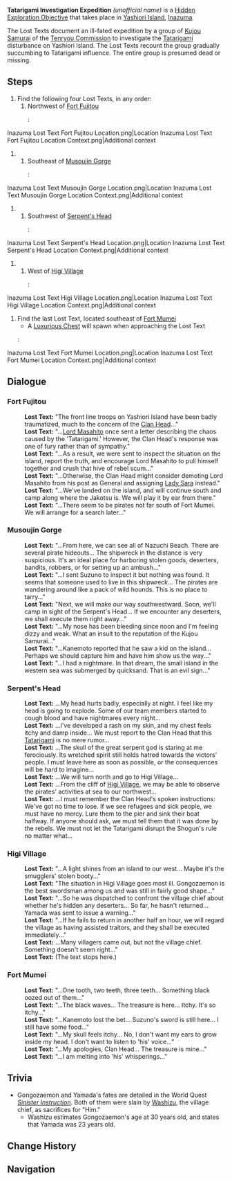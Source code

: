 {{Hidden Exploration Objectives Infobox
|image      = Inazuma Lost Text Fort Fujitou Location Context.png
|type       = Quest-Like
|region     = Inazuma
|area       = Yashiori Island
|loc        = [[Yashiori Island]]
|characters = Traveler
}}
'''Tatarigami Investigation Expedition''' ''(unofficial name)'' is a [[Hidden Exploration Objective]] that takes place in [[Yashiori Island]], [[Inazuma]].

The Lost Texts document an ill-fated expedition by a group of [[Kujou Clan|Kujou Samurai]] of the [[Tenryou Commission]] to investigate the [[Tatarigami]] disturbance on Yashiori Island. The Lost Texts recount the group gradually succumbing to Tatarigami influence. The entire group is presumed dead or missing.

==Steps==
# Find the following four Lost Texts, in any order:
## Northwest of [[Fort Fujitou]]
##: <gallery hideaddbutton="true" captionalign="center">
Inazuma Lost Text Fort Fujitou Location.png|Location
Inazuma Lost Text Fort Fujitou Location Context.png|Additional context
</gallery>
## Southeast of [[Musoujin Gorge]]
##: <gallery hideaddbutton="true" captionalign="center">
Inazuma Lost Text Musoujin Gorge Location.png|Location
Inazuma Lost Text Musoujin Gorge Location Context.png|Additional context
</gallery>
## Southwest of [[Serpent's Head]]
##: <gallery hideaddbutton="true" captionalign="center">
Inazuma Lost Text Serpent's Head Location.png|Location
Inazuma Lost Text Serpent's Head Location Context.png|Additional context
</gallery>
## West of [[Higi Village]]
##:<gallery hideaddbutton="true" captionalign="center">
Inazuma Lost Text Higi Village Location.png|Location
Inazuma Lost Text Higi Village Location Context.png|Additional context
</gallery>
# Find the last Lost Text, located southeast of [[Fort Mumei]]
#* A [[Luxurious Chest]] will spawn when approaching the Lost Text
#:<gallery hideaddbutton="true" captionalign="center">
Inazuma Lost Text Fort Mumei Location.png|Location
Inazuma Lost Text Fort Mumei Location Context.png|Additional context
</gallery>

==Dialogue==
{{Dialogue start}}
===Fort Fujitou===
:'''Lost Text:''' "The front line troops on Yashiori Island have been badly traumatized, much to the concern of the [[Kujou Takayuki|Clan Head]]..."
:'''Lost Text:''' "...[[Kujou Masahito|Lord Masahito]] once sent a letter describing the chaos caused by the 'Tatarigami.' However, the Clan Head's response was one of fury rather than of sympathy."
:'''Lost Text:''' "...As a result, we were sent to inspect the situation on the island, report the truth, and encourage Lord Masahito to pull himself together and crush that hive of rebel scum..."
:'''Lost Text:''' "...Otherwise, the Clan Head might consider demoting Lord Masahito from his post as General and assigning [[Kujou Sara|Lady Sara]] instead."
:'''Lost Text:''' "...We've landed on the island, and will continue south and camp along where the Jakotsu is. We will play it by ear from there."
:'''Lost Text:''' "...There seem to be pirates not far south of Fort Mumei. We will arrange for a search later..."

===Musoujin Gorge===
:'''Lost Text:''' "...From here, we can see all of Nazuchi Beach. There are several pirate hideouts... The shipwreck in the distance is very suspicious. It's an ideal place for harboring stolen goods, deserters, bandits, robbers, or for setting up an ambush..."
:'''Lost Text:''' "...I sent Suzuno to inspect it but nothing was found. It seems that someone used to live in this shipwreck... The pirates are wandering around like a pack of wild hounds. This is no place to tarry..."
:'''Lost Text:''' "Next, we will make our way southwestward. Soon, we'll camp in sight of the Serpent's Head... If we encounter any deserters, we shall execute them right away..."
:'''Lost Text:''' "...My nose has been bleeding since noon and I'm feeling dizzy and weak. What an insult to the reputation of the Kujou Samurai..."
:'''Lost Text:''' "...Kanemoto reported that he saw a kid on the island... Perhaps we should capture him and have him show us the way..."
:'''Lost Text:''' "...I had a nightmare. In that dream, the small island in the western sea was submerged by quicksand. That is an evil sign..."

===Serpent's Head===
:'''Lost Text:''' ...My head hurts badly, especially at night. I feel like my head is going to explode. Some of our team members started to cough blood and have nightmares every night...
:'''Lost Text:''' ...I've developed a rash on my skin, and my chest feels itchy and damp inside... We must report to the Clan Head that this [[Tatarigami]] is no mere rumor...
:'''Lost Text:''' ...The skull of the great serpent god is staring at me ferociously. Its wretched spirit still holds hatred towards the victors' people. I must leave here as soon as possible, or the consequences will be hard to imagine...
:'''Lost Text:''' ...We will turn north and go to Higi Village...
:'''Lost Text:''' ...From the cliff of [[Higi Village]], we may be able to observe the pirates' activities at sea to our northwest...
:'''Lost Text:''' ...I must remember the Clan Head's spoken instructions: We've got no time to lose. If we see refugees and sick people, we must have no mercy. Lure them to the pier and sink their boat halfway. If anyone should ask, we must tell them that it was done by the rebels. We must not let the Tatarigami disrupt the Shogun's rule no matter what...

===Higi Village===
:'''Lost Text:''' "...A light shines from an island to our west... Maybe it's the smugglers' stolen booty..."
:'''Lost Text:''' "The situation in Higi Village goes most ill. Gongozaemon is the best swordsman among us and was still in fairly good shape..."
:'''Lost Text:''' "...So he was dispatched to confront the village chief about whether he's hidden any deserters... So far, he hasn't returned... Yamada was sent to issue a warning..."
:'''Lost Text:''' "...If he fails to return in another half an hour, we will regard the village as having assisted traitors, and they shall be executed immediately..."
:'''Lost Text:''' ...Many villagers came out, but not the village chief. Something doesn't seem right..."
:'''Lost Text:''' (The text stops here.)

===Fort Mumei===
:'''Lost Text:''' "...One tooth, two teeth, three teeth... Something black oozed out of them..."
:'''Lost Text:''' "...The black waves... The treasure is here... Itchy. It's so itchy..."
:'''Lost Text:''' "...Kanemoto lost the bet... Suzuno's sword is still here... I still have some food..."
:'''Lost Text:''' "...My skull feels itchy... No, I don't want my ears to grow inside my head. I don't want to listen to 'his' voice..."
:'''Lost Text:''' "...My apologies, Clan Head... The treasure is mine..."
:'''Lost Text:''' "...I am melting into 'his' whisperings..."
{{Dialogue end}}

==Trivia==
*Gongozaemon and Yamada's fates are detailed in the World Quest ''[[Sinister Instruction]]''. Both of them were slain by [[Washizu]], the village chief, as sacrifices for "Him."
**Washizu estimates Gongozaemon's age at 30 years old, and states that Yamada was 23 years old.

==Change History==
{{Change History|2.0}}

==Navigation==
{{Hidden Exploration Objective Navbox|Quest-Like}}